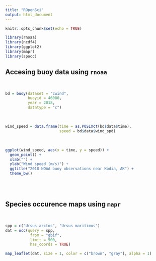 ```yaml
---
title: "ROpenSci"
output: html_document
---
```


```r
knitr::opts_chunk$set(echo = TRUE)
```

```r
library(rnoaa)
library(ncdf4)
library(ggplot2)
library(mapr)
library(spocc)
```


## Accesing buoy data using `rnoaa`

<br/>

```r
bd = buoy(dataset = "cwind",
          buoyid = 46080,
          year = 2018,
          datatype = "c")
```

<br/>

```r
wind_speed = data.frame(time = as.POSIXct(bd$data$time),
                        speed = bd$data$wind_spd)
```

<br/>

```r
ggplot(wind_speed, aes(x = time, y = speed)) +
  geom_point() +
  xlab("") +
  ylab("Wind speed (m/s)") +
  ggtitle("2018 NOAA buoy observations near Kodia, AK") +
  theme_bw()
```


<br/>
<br/>

## Species occurence maps using `mapr`

<br/>

```r
spp = c("Ursus arctos", "Ursus maritimus")
dat = occ(query = spp,
           from = "gbif",
           limit = 500,
           has_coords = TRUE)

map_leaflet(dat, size = 1, color = c("brown", "gray"), alpha = 1)
```

